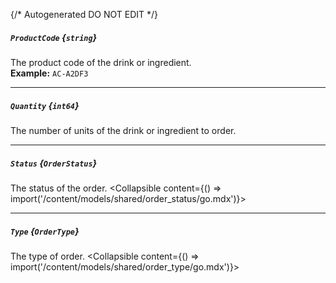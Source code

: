 {/* Autogenerated DO NOT EDIT  */}

##### `ProductCode` *{`string`}*
The product code of the drink or ingredient.
<br/>
**Example:** `AC-A2DF3`

---
##### `Quantity` *{`int64`}*
The number of units of the drink or ingredient to order.

---
##### `Status` *{`OrderStatus`}*
The status of the order.
<Collapsible content={() => import('/content/models/shared/order_status/go.mdx')}>
</Collapsible>

---
##### `Type` *{`OrderType`}*
The type of order.
<Collapsible content={() => import('/content/models/shared/order_type/go.mdx')}>
</Collapsible>

